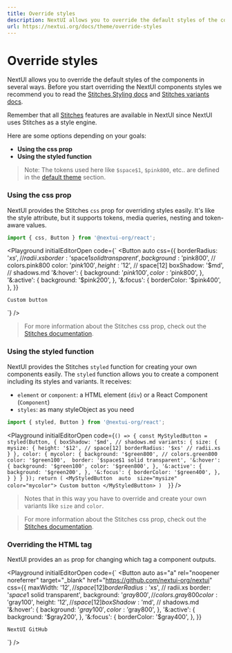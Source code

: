 ```yaml
---
title: Override styles
description: NextUI allows you to override the default styles of the components in several ways.
url: https://nextui.org/docs/theme/override-styles
---
```


# Override styles

NextUI allows you to override the default styles of the components in several ways. Before you start overriding
the NextUI components styles we recommend you to read the [Stitches Styling docs](https://stitches.dev/docs/styling) and
[Stitches variants docs](https://stitches.dev/docs/variants).

Remember that all [Stitches](https://stitches.dev) features are available in NextUI since NextUI uses Stitches as a style engine.

<CarbonAd />

<Spacer y={2} />

Here are some options depending on your goals:

- **Using the css prop**
- **Using the styled function**

> Note: The tokens used here like `$space$1`, `$pink800`, etc.. are defined in the [default theme](/docs/theme/default-theme) section.

<Spacer y={2} />

### Using the css prop

NextUI provides the Stitches `css` prop for overriding styles easily.
It's like the style attribute, but it supports tokens, media queries, nesting and token-aware values.

```jsx
import { css, Button } from '@nextui-org/react';
```

<Playground
  initialEditorOpen
  code={`
<Button 
  auto 
  css={{ 
    borderRadius: '$xs', // radii.xs
    border: '$space$1 solid transparent',
    background: '$pink800', // colors.pink800
    color: '$pink100',
    height: '$12', // space[12]
    boxShadow: '$md', // shadows.md
    '&:hover': {
      background: '$pink100',
      color: '$pink800',
    },
    '&:active': {
      background: '$pink200',
    },
    '&:focus': {
      borderColor: '$pink400',
    },
  }}
  >
    Custom button
</Button>
`}
/>

> For more information about the Stitches css prop, check out the [Stitches documentation](https://stitches.dev/docs/overriding-styles#the-css-prop).

### Using the styled function

NextUI provides the Stitches `styled` function for creating your own components easily.
The `styled` function allows you to create a component including its styles and variants. It receives:

- `element` or `component`: a HTML element (`div`) or a React Component (`Component`)
- `styles`: as many styleObject as you need

```jsx
import { styled, Button } from '@nextui-org/react';
```

<Playground
  initialEditorOpen
  code={`() => {
const MyStyledButton = styled(Button, {
  boxShadow: '$md', // shadows.md
  variants: {
    size: {
      mysize: {
        height: '$12', // space[12]
        borderRadius: '$xs' // radii.xs
      }
    },
    color: {
      mycolor: {
        background: '$green800', // colors.green800
        color: '$green100', 
        border: '$space$1 solid transparent',
        '&:hover': {
          background: '$green100',
          color: '$green800',
        },
        '&:active': {
          background: '$green200',
        },
        '&:focus': {
          borderColor: '$green400',
        },
      }
    }
  }
});
return (
    <MyStyledButton 
      auto 
      size="mysize"
      color="mycolor">
        Custom button
    </MyStyledButton>
  ) 
}`}
/>

> Notes that in this way you have to override and create your own variants like `size` and `color`.

> For more information about the Stitches css prop, check out the [Stitches documentation](https://stitches.dev/docs/api#styled).

### Overriding the HTML tag

NextUI provides an `as` prop for changing which tag a component outputs.

<Playground
  initialEditorOpen
  code={`
<Button 
  auto 
  as="a"
  rel="noopener noreferrer"
  target="_blank"
  href="https://github.com/nextui-org/nextui"
  css={{ 
    maxWidth: '$12', // space[12]
    borderRadius: '$xs', // radii.xs
    border: '$space$1 solid transparent',
    background: '$gray800', // colors.gray800
    color: '$gray100',
    height: '$12', // space[12]
    boxShadow: '$md', // shadows.md
    '&:hover': {
      background: '$gray100',
      color: '$gray800',
    },
    '&:active': {
      background: '$gray200',
    },
    '&:focus': {
      borderColor: '$gray400',
    },
  }}
  >
    NextUI GitHub
</Button>
`}
/>
